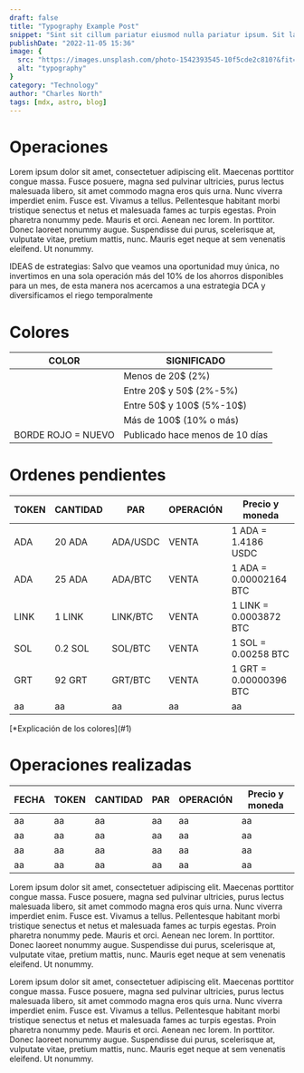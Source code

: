 ```yaml
---
draft: false
title: "Typography Example Post"
snippet: "Sint sit cillum pariatur eiusmod nulla pariatur ipsum. Sit laborum anim qui mollit tempor pariatur nisi minim dolor. Aliquip et adipisicing sit sit fugiat"
publishDate: "2022-11-05 15:36"
image: {
  src: "https://images.unsplash.com/photo-1542393545-10f5cde2c810?&fit=crop&w=430&h=240",
  alt: "typography"
}
category: "Technology"
author: "Charles North"
tags: [mdx, astro, blog]
---
```



<h1 class= "text-5xl font-bold text-center tracking-wide">Operaciones</h1>

<div
 class="mx-auto prose prose-lg mt-6 max-w-3xl prose-h3:underline prose-p:text-justify">

Lorem ipsum dolor sit amet, consectetuer adipiscing elit. Maecenas porttitor congue massa. Fusce posuere, magna sed pulvinar ultricies, purus lectus malesuada libero, sit amet commodo magna eros quis urna.
Nunc viverra imperdiet enim. Fusce est. Vivamus a tellus.
Pellentesque habitant morbi tristique senectus et netus et malesuada fames ac turpis egestas. Proin pharetra nonummy pede. Mauris et orci.
Aenean nec lorem. In porttitor. Donec laoreet nonummy augue.
Suspendisse dui purus, scelerisque at, vulputate vitae, pretium mattis, nunc. Mauris eget neque at sem venenatis eleifend. Ut nonummy.

IDEAS de estrategias: Salvo que veamos una oportunidad muy única, no invertimos en una sola operación más del 10% de los ahorros disponibles
para un mes, de esta manera nos acercamos a una estrategia DCA y diversificamos el riego temporalmente

<h1 class= "text-3xl font-bold text-center tracking-wide">Colores</h1><a name="1"></a>

<div class="overflow-x-auto max-w-full">
  <table class="min-w-full border-collapse border border-zinc-950 border-2 divide-x-2 divide-y-2 divide-zinc-950">
    <thead class="bg-gray-100">
      <tr>
        <th class="border border-gray-500 px-20 py-2 text-center text-bold">COLOR</th>
        <th class="border border-gray-500 px-2 py-2 text-center text-bold">SIGNIFICADO</th>
      </tr>
    </thead>
    <tbody>
      <tr>
        <td class="border border-gray-500 px-4 py-2 bg-lime-200"></td>
        <td class="border border-gray-500 px-4 py-2 text-center">Menos de 20$ (2%)</td>
      </tr>
      <tr>
        <td class="border border-gray-500 px-4 py-2 bg-cyan-100"></td>
        <td class="border border-gray-500 px-4 py-2 text-center">Entre 20$ y 50$ (2%-5%)</td>
      </tr>
      <tr>
        <td class="border border-gray-500 px-4 py-2 bg-purple-200"></td>
        <td class="border border-gray-500 px-4 py-2 text-center">Entre 50$ y 100$ (5%-10$)</td>
      </tr>
      <tr>
        <td class="border border-gray-500 px-4 py-2 bg-orange-200"></td>
        <td class="border border-gray-500 px-4 py-2 text-center">Más de 100$ (10% o más)</td>
      </tr>
      <tr>
        <td class="border-2 border-red-400 px-4 py-2 text-red-400 text-center align-middle">BORDE ROJO = NUEVO</td>
        <td class="border border-gray-500 px-4 py-2 text-center">Publicado hace menos de 10 días</td>
      </tr>
    </tbody>
  </table>
</div>


<h1 class= "text-3xl font-bold text-center tracking-wide">Ordenes pendientes</h1>

<div class="overflow-x-auto max-w-full max-w-screen-md ">
  <table class="min-w-full border-collapse border border-zinc-950 border-2 divide-x-2 divide-y-2 divide-zinc-950">
    <thead class="bg-gray-100">
      <tr>
        <th class="border border-gray-500 px-4 py-2 text-center text-bold">TOKEN</th>
        <th class="border border-gray-500 px-4 py-2 text-center text-bold">CANTIDAD</th>
        <th class="border border-gray-500 px-4 py-2 text-center text-bold">PAR</th>
        <th class="border border-gray-500 px-4 py-2 text-center text-bold">OPERACIÓN</th>
        <th class="border border-gray-500 px-4 py-2 text-center text-bold">Precio y moneda</th>
      </tr>
    </thead>
    <tbody>
      <tr>
        <td class="border-2 border-red-400 px-4 py-2 text-center bg-cyan-100">ADA</td>
        <td class="border border-gray-500 px-4 py-2 text-center">20 ADA</td>
        <td class="border border-gray-500 px-4 py-2 text-center">ADA/USDC</td>
        <td class="border border-gray-500 px-4 py-2 text-center text-red-500">VENTA</td>
        <td class="border border-gray-500 px-4 py-2">1 ADA = 1.4186 USDC</td>
      </tr>
      <tr>
        <td class="border-2 border-red-400 px-4 py-2 text-center bg-purple-200">ADA</td>
        <td class="border border-gray-500 px-4 py-2 text-center">25 ADA</td>
        <td class="border border-gray-500 px-4 py-2 text-center">ADA/BTC</td>
        <td class="border border-gray-500 px-4 py-2 text-center text-red-500">VENTA</td>
        <td class="border border-gray-500 px-4 py-2">1 ADA = 0.00002164 BTC</td>
      </tr>
      <tr>
        <td class="border border-gray-500 px-4 py-2 text-center">LINK</td>
        <td class="border border-gray-500 px-4 py-2 text-center">1 LINK</td>
        <td class="border border-gray-500 px-4 py-2 text-center">LINK/BTC</td>
        <td class="border border-gray-500 px-4 py-2 text-center text-red-500">VENTA</td>
        <td class="border border-gray-500 px-4 py-2">1 LINK = 0.0003872 BTC</td>
      </tr>
      <tr>
        <td class="border border-gray-500 px-4 py-2 text-center">SOL</td>
        <td class="border border-gray-500 px-4 py-2 text-center">0.2 SOL</td>
        <td class="border border-gray-500 px-4 py-2 text-center">SOL/BTC</td>
        <td class="border border-gray-500 px-4 py-2 text-center text-red-500">VENTA</td>
        <td class="border border-gray-500 px-4 py-2">1 SOL = 0.00258 BTC</td>
      </tr>
      <tr>
        <td class="border border-gray-500 px-4 py-2 text-center">GRT</td>
        <td class="border border-gray-500 px-4 py-2 text-center">92 GRT</td>
        <td class="border border-gray-500 px-4 py-2 text-center">GRT/BTC</td>
        <td class="border border-gray-500 px-4 py-2 text-center text-red-500">VENTA</td>
        <td class="border border-gray-500 px-4 py-2">1 GRT = 0.00000396 BTC</td>
      </tr>
      <tr>
        <td class="border border-gray-500 px-4 py-2">aa</td>
        <td class="border border-gray-500 px-4 py-2">aa</td>
        <td class="border border-gray-500 px-4 py-2">aa</td>
        <td class="border border-gray-500 px-4 py-2">aa</td>
        <td class="border border-gray-500 px-4 py-2">aa</td>
      </tr>
    </tbody>
  </table>
</div>
[*Explicación de los colores](#1)


<h1 class= "text-3xl font-bold text-center tracking-wide">Operaciones realizadas</h1>

<div class="overflow-x-auto max-w-full">
  <table class="min-w-full border-collapse border border-gray-200">
    <thead class="bg-gray-100">
      <tr>
        <th class="border border-gray-500 px-4 py-2 text-center text-bold">FECHA</th>
        <th class="border border-gray-500 px-4 py-2 text-center text-bold">TOKEN</th>
        <th class="border border-gray-500 px-4 py-2 text-center text-bold">CANTIDAD</th>
        <th class="border border-gray-500 px-4 py-2 text-center text-bold">PAR</th>
        <th class="border border-gray-500 px-4 py-2 text-center text-bold">OPERACIÓN</th>
        <th class="border border-gray-500 px-4 py-2 text-center text-bold">Precio y moneda</th>
      </tr>
    </thead>
    <tbody>
      <tr class="bg-orange-300">
        <td class="border border-gray-500 px-4 py-2">aa</td>
        <td class="border border-gray-500 px-4 py-2">aa</td>
        <td class="border border-gray-500 px-4 py-2">aa</td>
        <td class="border border-gray-500 px-4 py-2">aa</td>
        <td class="border border-gray-500 px-4 py-2">aa</td>
        <td class="border border-gray-500 px-4 py-2">aa</td>
      </tr>
      <tr>
        <td class="border border-gray-500 px-4 py-2">aa</td>
        <td class="border border-gray-500 px-4 py-2">aa</td>
        <td class="border border-gray-500 px-4 py-2">aa</td>
        <td class="border border-gray-500 px-4 py-2">aa</td>
        <td class="border border-gray-500 px-4 py-2">aa</td>
        <td class="border border-gray-500 px-4 py-2">aa</td>
      </tr>
      <tr>
        <td class="border border-gray-500 px-4 py-2">aa</td>
        <td class="border border-gray-500 px-4 py-2">aa</td>
        <td class="border border-gray-500 px-4 py-2">aa</td>
        <td class="border border-gray-500 px-4 py-2">aa</td>
        <td class="border border-gray-500 px-4 py-2">aa</td>
        <td class="border border-gray-500 px-4 py-2">aa</td>
      </tr>
      <tr>
        <td class="border border-gray-500 px-4 py-2">aa</td>
        <td class="border border-gray-500 px-4 py-2">aa</td>
        <td class="border border-gray-500 px-4 py-2">aa</td>
        <td class="border border-gray-500 px-4 py-2">aa</td>
        <td class="border border-gray-500 px-4 py-2">aa</td>
        <td class="border border-gray-500 px-4 py-2">aa</td>
      </tr>
    </tbody>
  </table>
</div>

Lorem ipsum dolor sit amet, consectetuer adipiscing elit. Maecenas porttitor congue massa. Fusce posuere, magna sed pulvinar ultricies, purus lectus malesuada libero, sit amet commodo magna eros quis urna.
Nunc viverra imperdiet enim. Fusce est. Vivamus a tellus.
Pellentesque habitant morbi tristique senectus et netus et malesuada fames ac turpis egestas. Proin pharetra nonummy pede. Mauris et orci.
Aenean nec lorem. In porttitor. Donec laoreet nonummy augue.
Suspendisse dui purus, scelerisque at, vulputate vitae, pretium mattis, nunc. Mauris eget neque at sem venenatis eleifend. Ut nonummy.

Lorem ipsum dolor sit amet, consectetuer adipiscing elit. Maecenas porttitor congue massa. Fusce posuere, magna sed pulvinar ultricies, purus lectus malesuada libero, sit amet commodo magna eros quis urna.
Nunc viverra imperdiet enim. Fusce est. Vivamus a tellus.
Pellentesque habitant morbi tristique senectus et netus et malesuada fames ac turpis egestas. Proin pharetra nonummy pede. Mauris et orci.
Aenean nec lorem. In porttitor. Donec laoreet nonummy augue.
Suspendisse dui purus, scelerisque at, vulputate vitae, pretium mattis, nunc. Mauris eget neque at sem venenatis eleifend. Ut nonummy.

</div>